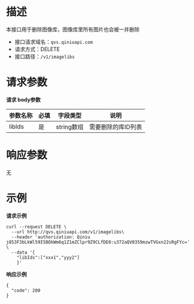 # **描述**
本接口用于删除图像库，图像库里所有图片也会被一并删除

* 接口请求域名：`qvs.qiniuapi.com`
* 请求方式：DELETE
* 接口路径：`/v1/imagelibs`

# **请求参数**
**请求 body参数**

|参数名称|必填|字段类型|说明|
|---|---|---|---|
|libIds|是|string数组|需要删除的库ID列表

# **响应参数**
无

# **示例**

**请求示例**

```
curl --request DELETE \
  --url http://qvs.qiniuapi.com/v1/imagelibs\
  --header 'authorization: Qiniu j853F3bLkWl59I5BOkWm6q1Z1mZClpr9Z9CLfDE0:u372aQV0359mzwTVGxn22sRgFYc=' \
  --data '{
	"libIds":["xxx1","yyy2"]
    }'
```
**响应示例**

```
{
  "code": 200
}
```